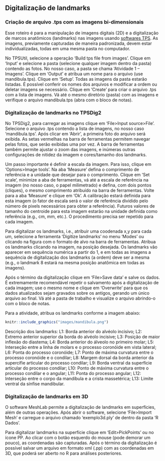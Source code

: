 ## Digitalização de landmarks

### Criação de arquivo .tps com as imagens bi-dimensionais
Esse roteiro é para a manipulação de imagens digitais (2D) e a digitalização de marcos anatômicos (landmarks) nas imagens usando [softwares TPS](https://www.sbmorphometrics.org/). As imagens, previamente capturadas de maneira padronizada, devem estar individualizadas, todas em uma mesma pasta no computador.

No TPSUtil, selecione a operação ‘Build tps file from images’. Clique em ‘Input’ e selecione a pasta (selecione qualquer imagem dentro da pasta) contendo as fotos. No nosso caso, a pasta se chama ‘Atividade 1 – Imagens’. Clique em ‘Output’ e atribua um nome para o arquivo (use mandibula.tps). Clique em ‘Setup’. Todas as imagens da pasta estarão listadas. É possível conferir os nomes dos arquivos e modificar a ordem ou deletar imagens se necessário. Clique em ‘Create’ para criar o arquivo .tps com a lista de imagens. Vá até o mesmo diretório (pasta) com as imagens e verifique o arquivo mandibula.tps (abra com o bloco de notas).

### Digitalização de landmarks no TPSDig2
No TPSDig2, para carregar as imagens clique em ‘File>Input source>File’. Selecione o arquivo .tps contendo a lista de imagens, no nosso caso ‘mandibula.tps’. Após clicar em ‘Abrir’, a primeira foto do arquivo será exibida. As setas vermelhas na barra de ferramentas permitem navegar pelas fotos, que serão exibidas uma por vez. A barra de ferramentas também permite ajustar o zoom das imagens, e inúmeras outras configurações de nitidez da imagem e cores/tamanho dos landmarks.

Um passo importante é definir a escala da imagem. Para isso, clique em ‘Options>Image tools’. Na aba ‘Measure’ defina o comprimento de referência e a unidade que desejar para o comprimento. Clique em ‘Set scale’, minimize a aba de ferramentas, vá até a escala de referência na imagem (no nosso caso, o papel milimetrado) e defina, com dois pontos (cliques), o mesmo comprimento atribuído na barra de ferramentas. Volte para a aba ‘Measure’ e clique em ‘Ok’. A calibração estará definida para esta imagem (o fator de escala será o valor de referência dividido pelo número de pixels necessários para obter a referência). Futuros valores de tamanho do centroide para esta imagem estarão na unidade definida como referência (e.g., cm, mm, etc.). O procedimento precisa ser repetido para cada imagem.

Para digitalizar os landmarks, i.e., atribuir uma coodenada x,y para cada um, selecione a ferramenta ‘Digitize landmarks’ no menu ‘Modes’ ou clicando na figura com o formato de alvo na barra de ferramentas. Atribua os landmarks clicando na imagem, na posição desejada. Os landmarks vão aparecer em sequência numérica a partir do 1, e em todas as imagens a sequência de digitalização dos landmarks (a ordem) deve ser a mesma (e.g., o landmark 8 estará na mesma posição anatômica em todas as imagens).

Após o término da digitalização clique em ‘File>Save data’ e salve os dados. É extremamente recomendável repetir o salvamento após a digitalização de cada imagem; use o mesmo nome e clique em ‘Overwrite’ para que os dados atualizados sejam gravados sobre os antigos, gerando um único arquivo ao final. Vá até a pasta de trabalho e visualize o arquivo abrindo-o com o bloco de notas.

Para a atividade, atribua os landmarks conforme a imagem abaixo:
```r
knitr::include_graphics("images/mandibula.png")
```

Descrição dos landmarks:
L1: Borda anterior do alvéolo incisivo; L2: Extremo anterior superior da borda do alvéolo incisive; L3: Posição de maior inflexão do diastema; L4: Borda anterior do álveolo no primeiro molar; L5: Interseção entre a linha de molars e o processo coronóide em vista lateral; L6: Ponta do processo coronóide; L7: Ponto de máxima curvatura entre o processo coronóide e o condilar; L8: Margem dorsal da borda anterior da supercífie articular do processo condilar; L9: Borda ventral da superfície articular do processo condilar; L10: Ponto de máxima curvatura entre o processo condilar e o angular; L11: Ponta do processo angular; L12: Interseção entre o corpo da mandíbula e a crista massetérica; L13: Limite ventral da sínfise mandibular.

### Digitalização de landmarks em 3D
O software MeshLab permite a digitalização de landmarks em superfícies, além de outras operações. Após abrir o software, selecione ‘File>Import Mesh’ e carregue o arquivo chamado ‘exemplo3d.ply’ de dentro da pasta ‘R Dados’.

Para digitalizar landmarks na superfície clique em ‘Edit>PickPoints’ ou no ícone PP. Ao clicar com o botão esquerdo do mouse (pode demorar um pouco), as coordenadas são capturadas. Após o término da digitalização é possível salvar um arquivo em formato xml (.pp) com as coordenadas em 3D, que poderá ser aberto no R para análises posteriores.

\newpage
